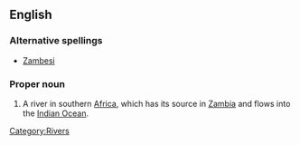 ==English==
{{wikipedia}}

===Alternative spellings===
*[[Zambesi]]
===Proper noun===
{{en-proper noun}}

# A river in southern [[Africa]], which has its source in [[Zambia]] and flows into the [[Indian Ocean]]. 
[[Category:Rivers]]